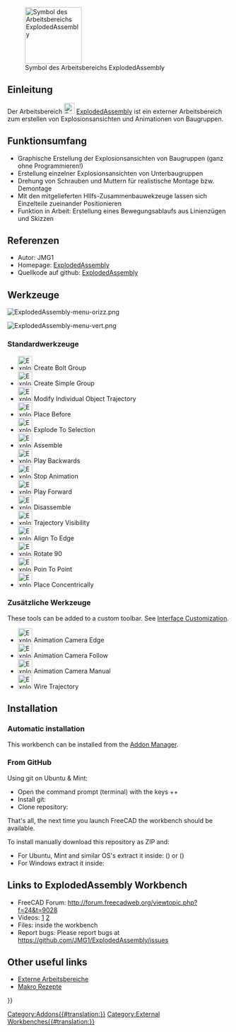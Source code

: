<languages/>

[[File:ExplodedAssembly_workbench_icon.svg|thumb|128px|Symbol des Arbeitsbereichs ExplodedAssembly]]

{{TOCright}}

<span id="Introduction"></span>
== Einleitung ==

Der Arbeitsbereich [[File:ExplodedAssembly_workbench_icon.svg|24px]] [[ExplodedAssembly_Workbench/de|ExplodedAssembly]] ist ein externer Arbeitsbereich zum erstellen von Explosionsansichten und Animationen von Baugruppen.

<span id="Features"></span>
== Funktionsumfang ==

* Graphische Erstellung der Explosionsansichten von Baugruppen (ganz ohne Programmieren!)
* Erstellung einzelner Explosionsansichten von Unterbaugruppen
* Drehung von Schrauben und Muttern für realistische Montage bzw. Demontage 
* Mit den mitgelieferten HIlfs-Zusammenbauwekzeuge lassen sich Einzelteile zueinander Positionieren
* Funktion in Arbeit: Erstellung eines Bewegungsablaufs aus Linienzügen und Skizzen

<span id="References"></span>
== Referenzen ==

* Autor: JMG1
* Homepage: [https://github.com/JMG1/ExplodedAssembly ExplodedAssembly]
* Quellkode auf github: [https://github.com/JMG1/ExplodedAssembly ExplodedAssembly]

<span id="Tools"></span>
==Werkzeuge==

[[Image:ExplodedAssembly-menu-orizz.png]]
{{Caption|Werkzeugleiste}}

[[Image:ExplodedAssembly-menu-vert.png]]
{{Caption|Menü}}

<span id="Standard_tools"></span>
=== Standardwerkzeuge ===

* [[Image:ExplodedAssembly_CreateBoltGroup.png|32px]] Create Bolt Group
* [[Image:ExplodedAssembly_CreateSimpleGroup.png|32px]] Create Simple Group
* [[Image:ExplodedAssembly_ModifyIndividualObjectTrajectory.png|32px]] Modify Individual Object Trajectory
* [[Image:ExplodedAssembly_PlaceBefore.png|32px]] Place Before
* [[Image:ExplodedAssembly_ExplodeToSelection.png|32px]] Explode To Selection
* [[Image:ExplodedAssembly_Assemble.png|32px]] Assemble
* [[Image:ExplodedAssembly_PlayBackwards.png|32px]] Play Backwards
* [[Image:ExplodedAssembly_StopAnimation.png|32px]] Stop Animation
* [[Image:ExplodedAssembly_PlayForward.png|32px]] Play Forward
* [[Image:ExplodedAssembly_Disassemble.png|32px]] Disassemble
* [[Image:ExplodedAssembly_TrajectoryVisibility.png|32px]] Trajectory Visibility
* [[Image:ExplodedAssembly_AlignToEdge.png|32px]] Align To Edge
* [[Image:ExplodedAssembly_Rotate90.png|32px]] Rotate 90
* [[Image:ExplodedAssembly_PoinToPoint.png|32px]] Poin To Point
* [[Image:ExplodedAssembly_PlaceConcentrically.png|32px]] Place Concentrically

<span id="Additional_tools"></span>
===Zusätzliche Werkzeuge===

These tools can be added to a custom toolbar. See [[Interface_Customization|Interface Customization]].

* [[Image:ExplodedAssembly_AnimationCameraEdge.png|32px]] Animation Camera Edge
* [[Image:ExplodedAssembly_AnimationCameraFollow.png|32px]] Animation Camera Follow
* [[Image:ExplodedAssembly_AnimationCameraManual.png|32px]] Animation Camera Manual
* [[Image:ExplodedAssembly_WireTrajectory.png|32px]] Wire Trajectory

== Installation ==

=== Automatic installation ===

This workbench can be installed from the [[Std_AddonMgr|Addon Manager]].

=== From GitHub ===

Using git on Ubuntu & Mint:
* Open the command prompt (terminal) with the keys {{KEY|Ctrl}}+{{KEY|Alt}}+{{KEY|t}}
* Install git: {{Incode|sudo apt-get install git}}
* Clone repository: {{Incode|<nowiki>git clone https://github.com/JMG1/ExplodedAssembly ~/.FreeCAD/Mod/ExplodedAssembly</nowiki>}}

That's all, the next time you launch FreeCAD the workbench should be available.

To install manually download this repository as ZIP and:
* For Ubuntu, Mint and similar OS's extract it inside: {{FileName|/home/username/.local/share/FreeCAD/Mod}} ({{VersionPlus|0.20}}) or {{FileName|/home/username/.FreeCAD/Mod}} ({{VersionMinus|0.19}})
* For Windows extract it inside: {{FileName|C:\Users\your_user_name\AppData\Roaming\FreeCAD\Mod}}

== Links to ExplodedAssembly Workbench ==

* FreeCAD Forum: http://forum.freecadweb.org/viewtopic.php?f=24&t=9028
* Videos: [https://www.youtube.com/watch?v=lzYR7I2h7KQ] [https://www.youtube.com/watch?v=t72qdG772Q8&feature=youtu.be]
* Files: inside the workbench
* Report bugs: Please report bugs at https://github.com/JMG1/ExplodedAssembly/issues

== Other useful links ==

* [[External_workbenches/de|Externe Arbeitsbereiche]]
* [[Macros_recipes/de|Makro Rezepte]]


{{Userdocnavi{{#translation:}}}}
[[Category:Addons{{#translation:}}]]
[[Category:External Workbenches{{#translation:}}]]